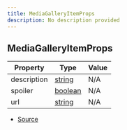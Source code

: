 ```yaml
---
title: MediaGalleryItemProps
description: No description provided
---
```


## MediaGalleryItemProps

| Property | Type | Value |
| ----------- | ----------- | ----------- |
| description | [string](https://developer.mozilla.org/en-US/docs/Web/JavaScript/Reference/Global_Objects/String) | N/A |
| spoiler | [boolean](https://developer.mozilla.org/en-US/docs/Web/JavaScript/Reference/Global_Objects/Boolean) | N/A |
| url | [string](https://developer.mozilla.org/en-US/docs/Web/JavaScript/Reference/Global_Objects/String) | N/A |


- [Source](https://github.com/underctrl-io/commandkit/blob/98b939d6fdf8beaae597b4dc0351a139da52ee8d/packages/commandkit/src/components/v2/media-gallery.ts#L22)